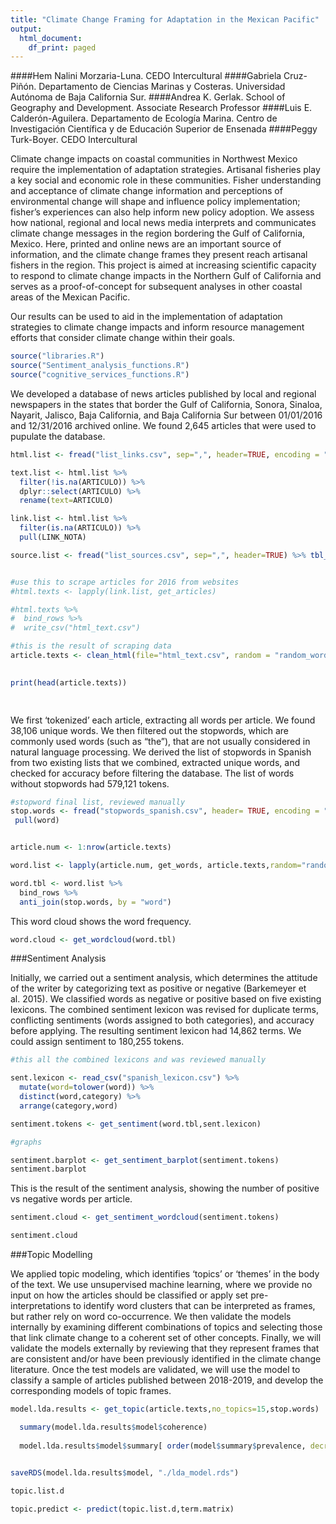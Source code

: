 ```yaml
---
title: "Climate Change Framing for Adaptation in the Mexican Pacific"
output:
  html_document:
    df_print: paged
---
```


####Hem Nalini Morzaria-Luna. CEDO Intercultural
####Gabriela Cruz-Piñón. Departamento de Ciencias Marinas y Costeras. Universidad Autónoma de Baja California Sur.
####Andrea K. Gerlak. School of Geography and Development. Associate Research Professor
####Luis E. Calderón-Aguilera. Departamento de Ecología Marina. Centro de Investigación Científica y de Educación Superior de Ensenada
####Peggy Turk-Boyer. CEDO Intercultural

Climate change impacts on coastal communities in Northwest Mexico require the implementation of adaptation strategies. Artisanal fisheries play a key social and economic role in these communities. Fisher understanding and acceptance of climate change information and perceptions of environmental change will shape and influence policy implementation; fisher’s experiences can also help inform new policy adoption. 
We assess how national, regional and local news media interprets and communicates climate change messages in the region bordering the Gulf of California, Mexico. Here, printed and online news are an important source of information, and the climate change frames they present reach artisanal fishers in the region. This project is aimed at increasing scientific capacity to respond to climate change impacts in the Northern Gulf of California and serves as a proof-of-concept for subsequent analyses in other coastal areas of the Mexican Pacific.

Our results can be used to aid in the implementation of adaptation strategies to climate change impacts and inform resource management efforts that consider climate change within their goals. 


```r

source("libraries.R")
source("Sentiment_analysis_functions.R")
source("cognitive_services_functions.R")

```

We developed a database of news articles published by local and regional newspapers in the states that border the Gulf of California, Sonora, Sinaloa, Nayarit, Jalisco, Baja California, and Baja California Sur between 01/01/2016 and 12/31/2016 archived online. 
We found 2,645 articles that were used to pupulate the database.

```r

html.list <- fread("list_links.csv", sep=",", header=TRUE, encoding = "Latin-1") %>% tbl_df()

text.list <- html.list %>% 
  filter(!is.na(ARTICULO)) %>% 
  dplyr::select(ARTICULO) %>% 
  rename(text=ARTICULO)

link.list <- html.list %>% 
  filter(is.na(ARTICULO)) %>% 
  pull(LINK_NOTA)

source.list <- fread("list_sources.csv", sep=",", header=TRUE) %>% tbl_df()


#use this to scrape articles for 2016 from websites
#html.texts <- lapply(link.list, get_articles)

#html.texts %>% 
#  bind_rows %>% 
#  write_csv("html_text.csv")

```


```r

#this is the result of scraping data
article.texts <- clean_html(file="html_text.csv", random = "random_words.csv",additional = text.list)
 

print(head(article.texts))

  
```

We first ‘tokenized’ each article, extracting all words per article. We found 38,106 unique words. We then filtered out the stopwords, which are commonly used words (such as “the”), that are not usually considered in natural language processing. We derived the list of stopwords in Spanish from two existing lists that we combined, extracted unique words, and checked for accuracy before filtering the database. The list of words without stopwords had 579,121 tokens. 

```r

#stopword final list, reviewed manually
stop.words <- fread("stopwords_spanish.csv", header= TRUE, encoding = "UTF-8") %>% 
 pull(word)


article.num <- 1:nrow(article.texts)

word.list <- lapply(article.num, get_words, article.texts,random="random_words.csv")

word.tbl <- word.list %>% 
  bind_rows %>% 
  anti_join(stop.words, by = "word")

```


This word cloud shows the word frequency.

```r

word.cloud <- get_wordcloud(word.tbl)

```

###Sentiment Analysis

Initially, we carried out a sentiment analysis, which determines the attitude of the writer by categorizing text as positive or negative (Barkemeyer et al. 2015). We classified words as negative or positive based on five existing lexicons. The combined sentiment lexicon was revised for duplicate terms, conflicting sentiments (words assigned to both categories), and accuracy before applying. The resulting sentiment lexicon had 14,862 terms.
We could assign sentiment to 180,255 tokens.

```r

#this all the combined lexicons and was reviewed manually   

sent.lexicon <- read_csv("spanish_lexicon.csv") %>% 
  mutate(word=tolower(word)) %>% 
  distinct(word,category) %>% 
  arrange(category,word) 

sentiment.tokens <- get_sentiment(word.tbl,sent.lexicon)

```

```r
#graphs

sentiment.barplot <- get_sentiment_barplot(sentiment.tokens)
sentiment.barplot
```

This is the result of the sentiment analysis, showing the number of positive vs negative words per article.

```r

sentiment.cloud <- get_sentiment_wordcloud(sentiment.tokens)

sentiment.cloud
```


###Topic Modelling

We applied topic modeling, which identifies ‘topics’ or ‘themes’ in the body of the text. We use unsupervised machine learning, where we provide no input on how the articles should be classified or apply set pre-interpretations to identify word clusters that can be interpreted as frames, but rather rely on word co-occurrence. We then validate the models internally by examining different combinations of topics and selecting those that link climate change to a coherent set of other concepts. Finally, we will validate the models externally by reviewing that they represent frames that are consistent and/or have been previously identified in the climate change literature. Once the test models are validated, we will use the model to classify a sample of articles published between 2018-2019, and develop the corresponding models of topic frames. 


```r

model.lda.results <- get_topic(article.texts,no_topics=15,stop.words)

  summary(model.lda.results$model$coherence)
   
  model.lda.results$model$summary[ order(model$summary$prevalence, decreasing = TRUE) , ][ 1:10 , ]
  

saveRDS(model.lda.results$model, "./lda_model.rds")


```

```r

topic.list.d

topic.predict <- predict(topic.list.d,term.matrix)

```

